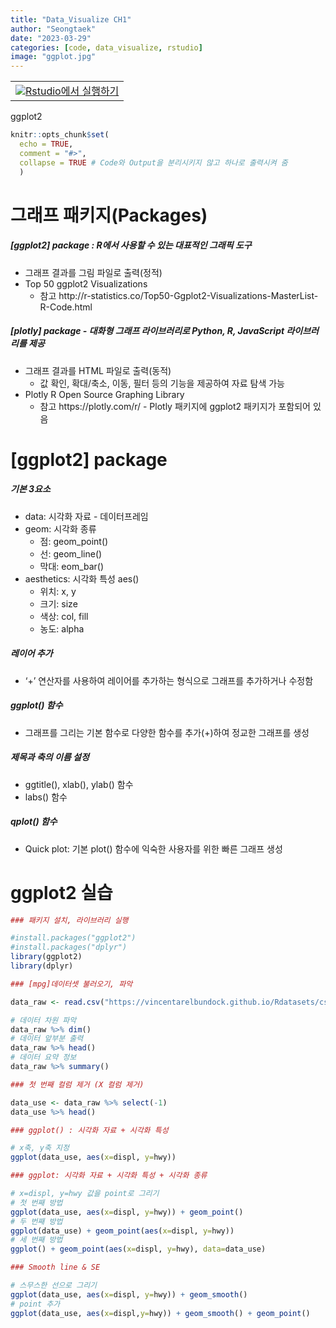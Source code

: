 ```yaml
---
title: "Data_Visualize CH1"
author: "Seongtaek"
date: "2023-03-29"
categories: [code, data_visualize, rstudio]
image: "ggplot.jpg"
---
```


<table align="bottom">
  <td>
    <a target="_blank" href="C:/Users/seong taek/Desktop/데이터시각화 2주차 ggplot2 기초.Rmd"><img
    src = r_logo.png />Rstudio에서 실행하기</a>
  </td>
</table>


ggplot2

```r
knitr::opts_chunk$set(
  echo = TRUE,
  comment = "#>",
  collapse = TRUE # Code와 Output을 분리시키지 않고 하나로 출력시켜 줌
  )
```

# 그래프 패키지(Packages)
##### [ggplot2] package : R에서 사용할 수 있는 대표적인 그래픽 도구
- 그래프 결과를 그림 파일로 출력(정적)
- Top 50 ggplot2 Visualizations
  - 참고 http://r-statistics.co/Top50-Ggplot2-Visualizations-MasterList-R-Code.html
 
##### [plotly] package - 대화형 그래프 라이브러리로 Python, R, JavaScript 라이브러리를 제공
- 그래프 결과를 HTML 파일로 출력(동적) 
  - 값 확인, 확대/축소, 이동, 필터 등의 기능을 제공하여 자료 탐색 가능
- Plotly R Open Source Graphing Library
  - 참고 https://plotly.com/r/ - Plotly 패키지에 ggplot2 패키지가 포함되어 있음
  
# [ggplot2] package
##### 기본 3요소
- data: 시각화 자료 - 데이터프레임
- geom: 시각화 종류
  - 점: geom_point()
  - 선: geom_line()
  - 막대: eom_bar()
  
- aesthetics: 시각화 특성 aes()
  - 위치: x, y
  - 크기: size
  - 색상: col, fill
  - 농도: alpha
  
##### 레이어 추가
- ‘+’ 연산자를 사용하여 레이어를 추가하는 형식으로 그래프를 추가하거나 수정함

##### ggplot() 함수
- 그래프를 그리는 기본 함수로 다양한 함수를 추가(+)하여 정교한 그래프를 생성

##### 제목과 축의 이름 설정
- ggtitle(), xlab(), ylab() 함수
- labs() 함수

##### qplot() 함수
- Quick plot: 기본 plot() 함수에 익숙한 사용자를 위한 빠른 그래프 생성

# ggplot2 실습

```r
### 패키지 설치, 라이브러리 실행

#install.packages("ggplot2")
#install.packages("dplyr")
library(ggplot2)
library(dplyr)
```

```r
### [mpg]데이터셋 불러오기, 파악

data_raw <- read.csv("https://vincentarelbundock.github.io/Rdatasets/csv/ggplot2/mpg.csv")

# 데이터 차원 파악
data_raw %>% dim()
# 데이터 앞부분 출력
data_raw %>% head()
# 데이터 요약 정보
data_raw %>% summary()
```
```r
### 첫 번째 컬럼 제거 (X 컬럼 제거)

data_use <- data_raw %>% select(-1)
data_use %>% head()
```

```r
### ggplot() : 시각화 자료 + 시각화 특성

# x축, y축 지정
ggplot(data_use, aes(x=displ, y=hwy))
```
```r
### ggplot: 시각화 자료 + 시각화 특성 + 시각화 종류

# x=displ, y=hwy 값을 point로 그리기
# 첫 번째 방법
ggplot(data_use, aes(x=displ, y=hwy)) + geom_point()
# 두 번째 방법
ggplot(data_use) + geom_point(aes(x=displ, y=hwy))
# 세 번째 방법
ggplot() + geom_point(aes(x=displ, y=hwy), data=data_use)
```

```r
### Smooth line & SE

# 스무스한 선으로 그리기
ggplot(data_use, aes(x=displ, y=hwy)) + geom_smooth()
# point 추가
ggplot(data_use, aes(x=displ,y=hwy)) + geom_smooth() + geom_point()
```

